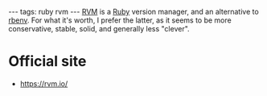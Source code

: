 ---
tags: ruby rvm
---
[[RVM]] is a [[Ruby]] version manager, and an alternative to [[rbenv]]. For what it's worth, I prefer the latter, as it seems to be more conservative, stable, solid, and generally less "clever".

= Official site =

* https://rvm.io/
